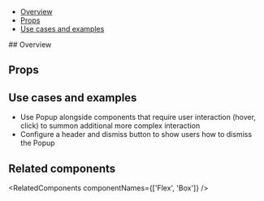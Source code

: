 


<Meta of={PopupStories} />

<Title>Filter Button</Title>

<BetaWarning />

- [Overview](#overview)
- [Props](#props)
- [Use cases and examples](#use-cases-and-examples)

<Heading>
  ## Overview
  <Description />
</Heading>
<Primary />

## Props

<Controls />

## Use cases and examples

- Use Popup alongside components that require user interaction (hover, click) to summon additional more complex interaction
- Configure a header and dismiss button to show users how to dismiss the Popup

## Related components

<RelatedComponents componentNames={['Flex', 'Box']} />

